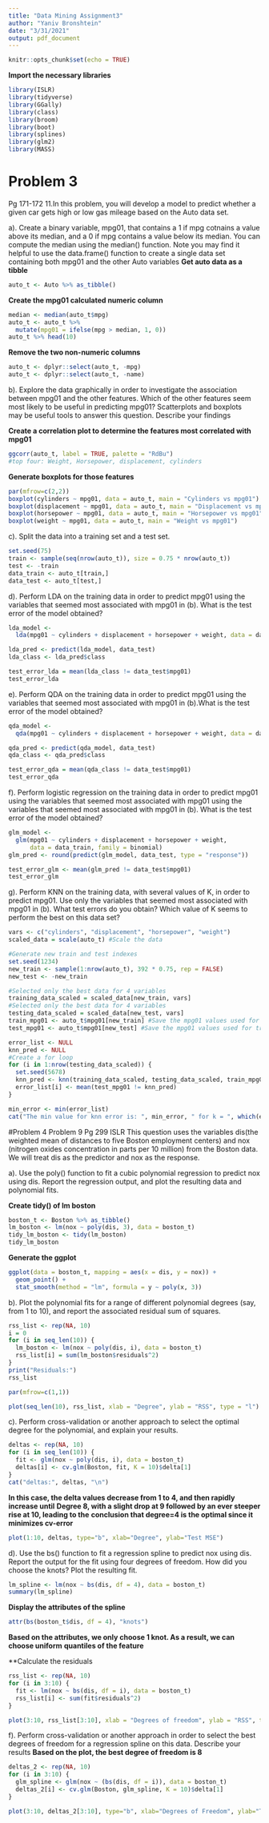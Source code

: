 ```yaml
---
title: "Data Mining Assignment3"
author: "Yaniv Bronshtein"
date: "3/31/2021"
output: pdf_document
---
```


```r
knitr::opts_chunk$set(echo = TRUE)
```

**Import the necessary libraries**
```r
library(ISLR)
library(tidyverse)
library(GGally)
library(class)
library(broom)
library(boot)
library(splines)
library(glm2)
library(MASS)
```
# Problem 3
Pg 171-172
11.In this problem, you will develop a model to predict whether a given car gets high or low gas mileage based on the Auto data set.

a). Create a binary variable, mpg01, that contains a 1 if mpg cotnains a value above its median, and a 0 if mpg contains a value below its median. You can compute the median using the median() function. Note you may find it helpful to use the data.frame() function to create a single data set containing both mpg01 and the other Auto variables
**Get auto data as a tibble**
```r
auto_t <- Auto %>% as_tibble()
```
**Create the mpg01 calculated numeric column**
```r
median <- median(auto_t$mpg)
auto_t <- auto_t %>% 
  mutate(mpg01 = ifelse(mpg > median, 1, 0))
auto_t %>% head(10)
```
**Remove the two non-numeric columns**
```r
auto_t <- dplyr::select(auto_t, -mpg)
auto_t <- dplyr::select(auto_t, -name)
```

b). 
Explore the data graphically in order to investigate the association between mpg01 and the other features. Which of the other features seem most likely to be useful in predicting mpg01? Scatterplots and boxplots  
may be useful tools to answer this question. Describe your findings

**Create a correlation plot to determine the features most correlated with mpg01**
```r
ggcorr(auto_t, label = TRUE, palette = "RdBu")
#top four: Weight, Horsepower, displacement, cylinders
```

**Generate boxplots for those features**
```r
par(mfrow=c(2,2))
boxplot(cylinders ~ mpg01, data = auto_t, main = "Cylinders vs mpg01")
boxplot(displacement ~ mpg01, data = auto_t, main = "Displacement vs mpg01")
boxplot(horsepower ~ mpg01, data = auto_t, main = "Horsepower vs mpg01")
boxplot(weight ~ mpg01, data = auto_t, main = "Weight vs mpg01")
```
c). Split the data into a training set and a test set.
```r
set.seed(75)
train <- sample(seq(nrow(auto_t)), size = 0.75 * nrow(auto_t))  
test <- -train
data_train <- auto_t[train,]
data_test <- auto_t[test,]
```

d). Perform LDA on the training data in order to predict mpg01 using the variables
that seemed most associated with mpg01 in (b). What is the test error of the model
obtained?
```r
lda_model <- 
  lda(mpg01 ~ cylinders + displacement + horsepower + weight, data = data_train)

lda_pred <- predict(lda_model, data_test)
lda_class <- lda_pred$class

test_error_lda = mean(lda_class != data_test$mpg01)
test_error_lda

```
e). Perform QDA on the training data in order to predict mpg01 using the variables
that seemed most associated with mpg01 in (b).What is the test error of the model
obtained?
```r
qda_model <- 
  qda(mpg01 ~ cylinders + displacement + horsepower + weight, data = data_train)

qda_pred <- predict(qda_model, data_test)
qda_class <- qda_pred$class

test_error_qda = mean(qda_class != data_test$mpg01)
test_error_qda
```

f). Perform logistic regression on the training data in order to predict mpg01
using the variables that seemed most associated with mpg01 using the variables
that seemed most associated with mpg01 in (b). What is the test error of the model
obtained?
```r
glm_model <-  
  glm(mpg01 ~ cylinders + displacement + horsepower + weight, 
      data = data_train, family = binomial)
glm_pred <- round(predict(glm_model, data_test, type = "response"))

test_error_glm <- mean(glm_pred != data_test$mpg01)
test_error_glm
```

g). Perform KNN on the training data, with several values of K, in order to predict
mpg01. Use only the variables that seemed most associated with mpg01 in (b).
What test errors do you obtain? Which value of K seems to perform the best on this data set?
```r
vars <- c("cylinders", "displacement", "horsepower", "weight")
scaled_data = scale(auto_t) #Scale the data

#Generate new train and test indexes
set.seed(1234)
new_train <- sample(1:nrow(auto_t), 392 * 0.75, rep = FALSE)
new_test <- -new_train

#Selected only the best data for 4 variables
training_data_scaled = scaled_data[new_train, vars]  
#Selected only the best data for 4 variables
testing_data_scaled = scaled_data[new_test, vars]
train_mpg01 <- auto_t$mpg01[new_train] #Save the mpg01 values used for training
test_mpg01 <- auto_t$mpg01[new_test] #Save the mpg01 values used for training

error_list <- NULL
knn_pred <- NULL
#Create a for loop
for (i in 1:nrow(testing_data_scaled)) {
  set.seed(5678)
  knn_pred <- knn(training_data_scaled, testing_data_scaled, train_mpg01, k = i)
  error_list[i] <- mean(test_mpg01 != knn_pred)
}

min_error <- min(error_list)
cat("The min value for knn error is: ", min_error, " for k = ", which(error_list==min_error))

```
#Problem 4
Problem 9 Pg 299 ISLR
This question uses the variables dis(the weighted mean of distances to five 
Boston employment centers) and nox (nitrogen oxides concentration in parts per
10 million) from the Boston data. We will treat dis as the predictor and nox as
the response.

a). Use the poly() function to fit a cubic polynomial regression to predict nox 
using dis. Report the regression output, and plot the resulting data and polynomial
fits.

**Create tidy() of lm boston**
```r
boston_t <- Boston %>% as_tibble()
lm_boston <- lm(nox ~ poly(dis, 3), data = boston_t)
tidy_lm_boston <- tidy(lm_boston)
tidy_lm_boston
```

**Generate the ggplot**
```r
ggplot(data = boston_t, mapping = aes(x = dis, y = nox)) + 
  geom_point() + 
  stat_smooth(method = "lm", formula = y ~ poly(x, 3))
```
b). Plot the polynomial fits for a range of different polynomial degrees
(say, from 1 to 10), and report the associated residual sum of squares.

```r
rss_list <- rep(NA, 10)
i = 0
for (i in seq_len(10)) {
  lm_boston <- lm(nox ~ poly(dis, i), data = boston_t)
  rss_list[i] = sum(lm_boston$residuals^2)
}
print("Residuals:")
rss_list
```
```r
par(mfrow=c(1,1))

plot(seq_len(10), rss_list, xlab = "Degree", ylab = "RSS", type = "l")
```
c). Perform cross-validation or another approach to select the optimal degree
for the polynomial, and explain your results.
```r
deltas <- rep(NA, 10)
for (i in seq_len(10)) {
  fit <- glm(nox ~ poly(dis, i), data = boston_t)
  deltas[i] <- cv.glm(Boston, fit, K = 10)$delta[1]
}
cat("deltas:", deltas, "\n")
```
**In this case, the delta values decrease from 1 to 4, and then rapidly increase until**
**Degree 8, with a slight drop at 9 followed by an ever steeper rise at 10, leading to the**
**conclusion that degree=4 is the optimal since it minimizes cv-error**
```r
plot(1:10, deltas, type="b", xlab="Degree", ylab="Test MSE")
```
d). Use the bs() function to fit a regression spline to predict nox using dis.
Report the output for the fit using four degrees of freedom. How did you choose the knots?
Plot the resulting fit.
```r
lm_spline <- lm(nox ~ bs(dis, df = 4), data = boston_t)
summary(lm_spline)
```
**Display the attributes of the spline**
```r
attr(bs(boston_t$dis, df = 4), "knots")
```
**Based on the attributes, we only choose 1 knot. As a result, we can choose uniform**
**quantiles of the feature**


**Calculate the residuals
```r
rss_list <- rep(NA, 10)
for (i in 3:10) {
  fit <- lm(nox ~ bs(dis, df = i), data = boston_t)
  rss_list[i] <- sum(fit$residuals^2)
}

plot(3:10, rss_list[3:10], xlab = "Degrees of freedom", ylab = "RSS", type = "l")
```
f). Perform cross-validation or another approach in order to select the best
degrees of freedom for a regression spline on this data. Describe your results
**Based on the plot, the best degree of freedom is 8**
```r
deltas_2 <- rep(NA, 10)
for (i in 3:10) {
  glm_spline <- glm(nox ~ (bs(dis, df = i)), data = boston_t)
  deltas_2[i] <- cv.glm(Boston, glm_spline, K = 10)$delta[1]
}

plot(3:10, deltas_2[3:10], type="b", xlab="Degrees of Freedom", ylab="Test MSE")

```